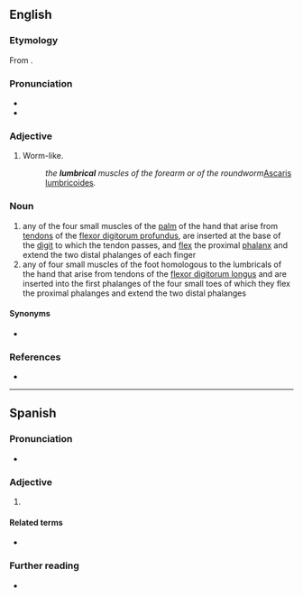 ==English==

===Etymology===
From {{etyl|la|en}} {{m|la|lumbricus||intestinal worm, earth worm}}.

===Pronunciation===

*{{IPA|en|/ˈlʌm.brɪk.əl/}}
*{{hyphenation|en|lum|bric|al}}

===Adjective===
{{en-adj|-}}

#Worm-like.
#:''the '''lumbrical''' muscles of the forearm or of the roundworm ''[[Ascaris lumbricoides]]''.''

===Noun===
{{en-noun}}

#any of the four small muscles of the [[palm]] of the hand that arise from [[tendons]] of the [[flexor digitorum profundus]], are inserted at the base of the [[digit]] to which the tendon passes, and [[flex]] the proximal [[phalanx]] and extend the two distal phalanges of each finger
#any of four small muscles of the foot homologous to the lumbricals of the hand that arise from tendons of the [[flexor digitorum longus]] and are inserted into the first phalanges of the four small toes of which they flex the proximal phalanges and extend the two distal phalanges

==== Synonyms ====

* {{link|en|lumbricalis|||pos=|tr=}}

=== References ===

* {{R:Merriam-Webster Online}}

----
==Spanish==

===Pronunciation===

*{{es-IPA}}

===Adjective===
{{es-adj|pl=lumbricales}}

#{{l|en|lumbrical}}

====Related terms====

*{{l|es|lombriz}}

===Further reading===

*{{R:DRAE 2001}}